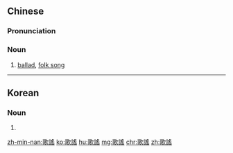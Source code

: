 {{also|歌謡|歌谣}}
==Chinese==
{{zh-forms|s=歌谣}}

===Pronunciation===
{{zh-pron
|m=gēyáo
|c=go1 jiu4
|h=pfs=kô-yèu
|mn=koa-iâu/xm,zz:ko-iâu/qz:ko͘-iâu
|cat=n
}}

===Noun===
{{zh-noun}}

# [[ballad]], [[folk song]]

----

==Korean==
{{ko-hanjatab}}

===Noun===
{{ko-noun|hj|hangeul=가요}}

# {{hanja form of|가요|song}}

[[zh-min-nan:歌謠]]
[[ko:歌謠]]
[[hu:歌謠]]
[[mg:歌謠]]
[[chr:歌謠]]
[[zh:歌謠]]